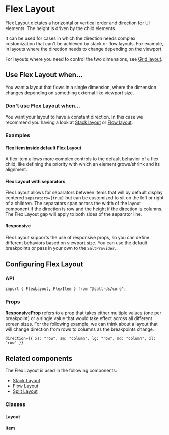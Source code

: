 
<Meta of={FlexLayoutStories} />

# Flex Layout

Flex Layout dictates a horizontal or vertical order and direction for UI elements.
The height is driven by the child elements.

It can be used for cases in which the direction needs complex customization that can't be achieved by stack or flow layouts.
For example, in layouts where the direction needs to change depending on the viewport.

For layouts where you need to control the two dimensions, see [Grid layout](?path=/docs/documentation-core-layout-grid-layout--page).

<Canvas>
  <Story of={FlexLayoutStories.Default} />
</Canvas>

## Use Flex Layout when...

You want a layout that flows in a single dimension, where the dimension changes depending on something external like viewport size.

### Don't use Flex Layout when...

You want your layout to have a constant direction. In this case we recommend you having a look at [Stack layout](?path=/docs/documentation-core-layout-stack-layout--page) or [Flow layout](?path=/docs/documentation-core-layout-flow-layout--page).

### Examples

#### Flex Item inside default Flex Layout

A flex item allows more complex controls to the default behavior of a flex child, like defining the priority with which an element grows/shrink and its alignment.

<Canvas>
  <Story of={FlexItemStories.FlexItemWrapper} meta={FlexItemStories} />
</Canvas>

#### Flex Layout with separators

Flex Layout allows for separators between items that will by default display centered `separators={true}` but can be customized to sit on the left or right of a children.
The separators span across the width of the layout component if the direction is row and the height if the direction is columns.
The Flex Layout gap will apply to both sides of the separator line.

<Canvas>
  <Story of={FlexLayoutStories.WithSeparators} />
</Canvas>

#### Responsive

Flex Layout supports the use of responsive props, so you can define different behaviors based on viewport size.
You can use the default breakpoints or pass in your own to the `SaltProvider`.

<Canvas>
  <Story of={FlexLayoutStories.UsingResponsiveProps} />
</Canvas>

## Configuring Flex Layout

### API

```
import { FlexLayout, FlexItem } from "@salt-ds/core";
```

### Props

**ResponsiveProp** refers to a prop that takes either multiple values (one per breakpoint) or a single value that would take effect across all different screen sizes.
For the following example, we can think about a layout that will change direction from rows to columns as the breakpoints change.

```
direction={{ xs: "row", sm: "column", lg: "row", md: "column", xl: "row" }}
```

<ArgsTable of={FlexLayout} />

## Related components

The Flex Layout is used in the following components:

- [Stack Layout](?path=/docs/documentation-core-layout-stack-layout--page)
- [Flow Layout](?path=/docs/documentation-core-layout-flow-layout--page)
- [Split Layout](?path=/docs/documentation-core-layout-split-layout--page)

### Classes

#### Layout

<CSSClassTable of={FlexLayout} />

#### Item

<CSSClassTable of={FlexItem} />

<HelpAndSupport />
